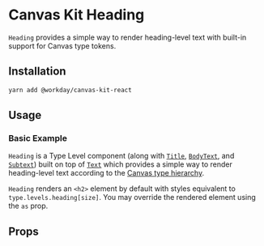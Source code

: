 


<Meta title="Components/Text/Heading/React" />

# Canvas Kit Heading

`Heading` provides a simple way to render heading-level text with built-in support for Canvas type
tokens.

## Installation

```sh
yarn add @workday/canvas-kit-react
```

## Usage

### Basic Example

`Heading` is a Type Level component (along with [`Title`](/components/text/title/),
[`BodyText`](/components/text/body-text/), and [`Subtext`](/components/text/subtext/)) built on top
of [`Text`](/components/text/text/) which provides a simple way to render heading-level text
according to the [Canvas type hierarchy](/tokens/type/#type-styles).

`Heading` renders an `<h2>` element by default with styles equivalent to
`type.levels.heading[size]`. You may override the rendered element using the `as` prop.

<ExampleCodeBlock code={Basic} />

## Props

<ArgsTable of={TypeLevelComponent} />
